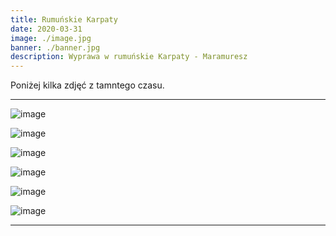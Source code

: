 ```yaml
---
title: Rumuńskie Karpaty
date: 2020-03-31
image: ./image.jpg
banner: ./banner.jpg
description: Wyprawa w rumuńskie Karpaty - Maramuresz
---
```


Poniżej kilka zdjęć z tamntego czasu.

---

<Row>
<Col>

![image](./r2.jpg)

</Col>
<Col>

![image](./r3.jpg)

</Col>
</Row>

<Row>
<Col>

![image](./r1.jpg)

</Col>
</Row>

<Row>
<Col>

![image](./r4.jpg)

</Col>
<Col>

![image](./r5.jpg)

</Col>
</Row>
<Row>
<Col>

![image](./r6.jpg)

</Col>
</Row>

---

